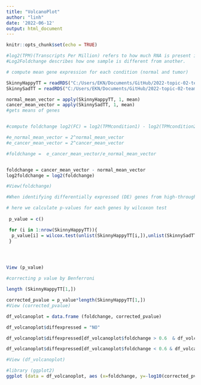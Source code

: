 ```yaml
---
title: "VolcanoPlot"
author: "linh"
date: '2022-06-12'
output: html_document
---
```


```r
knitr::opts_chunk$set(echo = TRUE)
```

```r

#log2(TPM)(Transcripts Per Million) refers to how much RNA is present in a sample.
#Log2Foldchange describes how one sample is different from another.

# compute mean gene expression for each condition (normal and tumor)

SkinnyHappyTT = readRDS("C:/Users/EKN/Documents/GitHub/2022-topic-02-team-01/data/SkinnyHappyTT.RDS")
SkinnySadTT = readRDS("C:/Users/EKN/Documents/GitHub/2022-topic-02-team-01/data/SkinnySadTT.RDS")

normal_mean_vector = apply(SkinnyHappyTT, 1, mean)
cancer_mean_vector = apply(SkinnySadTT, 1, mean)
#gets means of genes


#compute foldchange log2(FC) = log2(TPMcondition1) - log2(TPMcondition2) = log2(TPMcondition1/TPMcondition2)

#e_normal_mean_vector = 2^normal_mean_vector
#e_cancer_mean_vector = 2^cancer_mean_vector

#foldchange =  e_cancer_mean_vector/e_normal_mean_vector


foldchange = cancer_mean_vector - normal_mean_vector
log2foldchange = log2(foldchange)

#View(foldchange)

```


```r

#When identifying differentially expressed (DE) genes from high-throughput gene expression measurements, we would like to take both statistical significance (such as P-value) and biological relevance (such as fold change) into consideration 

# here we calculate p-values for each genes by wilcoxon test
 
 p_value = c()

 for (i in 1:nrow(SkinnyHappyTT)){
  p_value[i] = wilcox.test(unlist(SkinnyHappyTT[i,]),unlist(SkinnySadTT[i,]),paired = TRUE )$p.value
 }




View (p_value) 

#correcting p value by Benferroni 

length (SkinnyHappyTT[1,])

corrected_pvalue = p_value*length(SkinnyHappyTT[1,])
#View (corrected_pvalue)


```



```r

df_volcanoplot = data.frame (foldchange, corrected_pvalue)

df_volcanoplot$diffexpressed = "NO"

df_volcanoplot$diffexpressed[df_volcanoplot$foldchange > 0.6  & df_volcanoplot$corrected_pvalue < 0.05]= "UP"

df_volcanoplot$diffexpressed[df_volcanoplot$foldchange < 0.6 & df_volcanoplot$corrected_pvalue < 0.05]= "DOWN"

#View (df_volcanoplot)

#library (ggplot2)
ggplot (data = df_volcanoplot, aes (x=foldchange, y=-log10(corrected_pvalue), col = diffexpressed)) + geom_point() + theme_minimal() + scale_color_manual(values = c ("blue","black", "red"))+ theme (text=element_text(size = 8))

```




